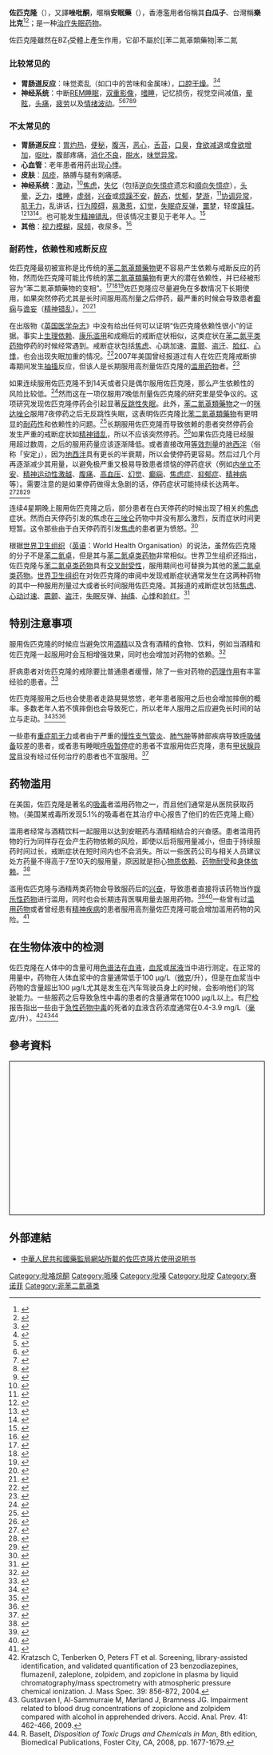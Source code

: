 {{NoteTA
|1=zh-cn:佐匹克隆;zh-hk:佐匹克隆;zh-tw:唑匹可隆;
|2=zh-cn:思梦还;zh-hk:憶夢返;zh-tw:宜眠安;
}}
{{medical}}
{{Drugbox
| verifiedrevid = 458773669
| IUPAC_name = (''RS'')-6-(5-chloropyridin-2-yl)-7-oxo-6,7-dihydro-5H-pyrrolo[3,4-b]pyrazin-5-yl 4-methylpiperazine-1-carboxylate
| image = Zopiclone.svg
| width = 180
| image2 = Zopiclone ball-and-stick.png
| width2 = 200
| imagename = 佐匹克隆
| drug_name = 佐匹克隆

<!--Clinical data-->
| tradename = Imovane, Zimovane
| Drugs.com = {{drugs.com|international|zopiclone}}
| pregnancy_AU = C
| pregnancy_US = C
| legal_AU = S4
| legal_UK = CD POM
| legal_US = Schedule IV
| legal_UN = 未分类
| legal_status = 第二類精神藥品<small>（中國大陸）</small>
| routes_of_administration = 口服片剂, 3.75mg (UK), 5 or 7.5 mg
| dependency_liability = 极高
| addiction_liability = 极高
<!--Pharmacokinetic data-->
| bioavailability = 52-59%
| metabolism = Various 细胞色素 P450 肝酶
| elimination_half-life = ~5 -9 小时
| excretion = 尿液

<!--Identifiers-->
| IUPHAR_ligand = 7430
| CAS_number_Ref = {{cascite|correct|??}}
| CAS_number = 43200-80-2
| ATC_prefix = N05
| ATC_suffix = CF01
| PubChem = 5735
| DrugBank_Ref = {{drugbankcite|correct|drugbank}}
| DrugBank = DB01198
| ChemSpiderID_Ref = {{chemspidercite|correct|chemspider}}
| ChemSpiderID = 5533
| UNII_Ref = {{fdacite|correct|FDA}}
| UNII = 03A5ORL08Q
| KEGG_Ref = {{keggcite|correct|kegg}}
| KEGG = D01372
| ChEBI_Ref = {{ebicite|correct|EBI}}
| ChEBI = 32315
| ChEMBL_Ref = {{ebicite|correct|EBI}}
| ChEMBL = 135400

<!--Chemical data-->
| C=17 | H=17 | Cl=1 | N=6 | O=3
| molecular_weight = 388.808 g/mol
| smiles = O=C(OC3c1nccnc1C(=O)N3c2ncc(Cl)cc2)N4CCN(C)CC4
| InChI = 1/C17H17ClN6O3/c1-22-6-8-23(9-7-22)17(26)27-16-14-13(19-4-5-20-14)15(25)24(16)12-3-2-11(18)10-21-12/h2-5,10,16H,6-9H2,1H3
| InChIKey = GBBSUAFBMRNDJC-UHFFFAOYAX
| StdInChI_Ref = {{stdinchicite|correct|chemspider}}
| StdInChI = 1S/C17H17ClN6O3/c1-22-6-8-23(9-7-22)17(26)27-16-14-13(19-4-5-20-14)15(25)24(16)12-3-2-11(18)10-21-12/h2-5,10,16H,6-9H2,1H3
| StdInChIKey_Ref = {{stdinchicite|correct|chemspider}}
| StdInChIKey = GBBSUAFBMRNDJC-UHFFFAOYSA-N
}}
<!-- this ref was in the drugbox template for the US legal bit, but seems to have been braking the template. put here for safe keeping.<ref name="pmid15806735">{{cite journal |title=Schedules of controlled substances: placement of zopiclone into schedule IV. Final rule |journal=Fed Regist |volume=70 |issue=63 |pages=16935–7 |date=April 2005 |pmid=15806735 |doi= |url=http://edocket.access.gpo.gov/2005/pdf/05-6703.pdf |author1= Drug Enforcement Administration, Department of Justice}}</ref> -->

'''佐匹克隆'''（{{lang-en|Zopiclone}}），又譯'''唑吡酮'''，暱稱'''安眠藥'''（{{lang-en|Imovane}}），香港濫用者俗稱其'''白瓜子'''、台灣稱'''樂比克'''<ref>{{cite journal |author= |title=What's wrong with prescribing hypnotics? |journal=Drug Ther Bull |volume=42 |issue=12 |pages=89–93 |date=December 2004 |pmid=15587763 |doi= 10.1136/dtb.2004.421289|url=}}</ref><ref>{{cite journal |author=Touitou Y |title=[Sleep disorders and hypnotic agents: medical, social and economical impact] |language=fr |journal=Ann Pharm Fr |volume=65 |issue=4 |pages=230–8 |date=July 2007 |pmid=17652991 |doi= |url=}}</ref>；是一种[[治疗|治疗]][[失眠|失眠]][[药物|药物]]。

佐匹克隆雖然在BZ<sub>1</sub>受體上產生作用，它卻不屬於[[苯二氮䓬類藥物|苯二氮{{僻字]]，而是一種[[環吡咯酮|環吡咯酮]]衍生物。

==不良反应==
副作用最多见于[[临床试验|临床试验]]中的味觉改变或[[味觉障碍|味觉障碍]]（比如口中含有苦味或金属味）通常这种味觉改变是短暂的，能持续至该药物的[[生物半衰期|半衰期]]过期。

佐匹克隆会引起类似于服用[[三唑仑|三唑仑]]之后造成的[[失忆症|失忆症]]类型的[[记忆损伤|记忆损伤]]<ref>{{cite journal |author=Gorenstein C, Tavares SM, Gentil V, Peres C, Moreno RA, Dreyfus JF |title=Psychophysiological effects and dose equivalence of zopiclone and triazolam administered to healthy volunteers. Methodological considerations |journal=Braz. J. Med. Biol. Res. |volume=23 |issue=10 |pages=941–51 |year=1990 |pmid=2101059 |doi= |url=}}</ref>和服用[[氟硝西泮|氟硝西泮]]之后导致的[[驾驶|驾驶]]技术降低，从而增加[[道路交通事故|道路交通事故]]的风险，恐怕是最严重的副作用。所以这类副作用并不是只服用'''佐匹克隆'''之后出现的。<ref>{{cite journal |author=Gustavsen I, Bramness JG, Skurtveit S, Engeland A, Neutel I, Mørland J |title=Road traffic accident risk related to prescriptions of the hypnotics zopiclone, zolpidem, flunitrazepam and nitrazepam |journal=Sleep Med. |volume=9 |issue=8 |pages=818–22 |date=December 2008 |pmid=18226959 |doi=10.1016/j.sleep.2007.11.011 |url=http://linkinghub.elsevier.com/retrieve/pii/S1389-9457(07)00424-8 |access-date=2014-08-27 |archive-date=2018-08-18 |archive-url=https://web.archive.org/web/20180818115316/https://linkinghub.elsevier.com/retrieve/pii/S1389-9457(07)00424-8 |dead-url=no }}</ref><ref>{{cite journal |author=Verster JC, Veldhuijzen DS, Patat A, Olivier B, Volkerts ER |title=Hypnotics and driving safety: meta-analyses of randomized controlled trials applying the on-the-road driving test |journal=Curr Drug Saf |volume=1 |issue=1 |pages=63–71 |date=January 2006 |pmid=18690916 |doi= 10.2174/157488606775252674}}</ref>一项研究评估服用佐匹克隆对第二天驾驶技术的影响，之后发现驾驶技术的降低对社会的危害如同[[饮酒|酒后驾车]]。但某些安眠药例如[[扎来普隆|扎来普隆]]，对第二天的驾驶技术没有任何不利的影响。<ref>{{cite journal |author=Vermeeren A, Riedel WJ, van Boxtel MP, Darwish M, Paty I, Patat A |title=Differential residual effects of zaleplon and zopiclone on actual driving: a comparison with a low dose of alcohol |journal=Sleep |volume=25 |issue=2 |pages=224–31 |date=March 2002 |pmid=11905433 }}</ref>夜间长期服用其他[[非苯二氮䓬类药物|非苯二氮䓬类药物]]也会出现白天停药引发的[[焦虑|焦虑]]。<ref>{{ cite journal |pmid=2230061 |url= |format=PDF |date=Jul 1990 |author=Fontaine, R; Beaudry, P; Le, Morvan, P; Beauclair, L; Chouinard, G |title=Zopiclone and triazolam in insomnia associated with generalized anxiety disorder: a placebo-controlled evaluation of efficacy and daytime anxiety |volume=5 |issue=3 |pages=173–183 |issn=0268-1315 |journal=International clinical psychopharmacology |doi=10.1097/00004850-199007000-00002 }}</ref>

===比较常见的===
*'''胃肠道反应'''：味觉紊乱（如口中的苦味和金属味），[[口腔干燥|口腔干燥]]。<ref>{{cite journal |pmid=6996815 |url= |year=1980 |author=Giercksky, Ke; Wickstrom, E |title=A dose-response study in situational insomnia with zopiclone, a new tranquilizer |volume=3 |issue=1 |pages=21–7 |issn=0149-2918 |journal=Clinical therapeutics  }}</ref><ref>{{cite journal |author=Ratrema M, Guy C, Nelva A, et al. |title=[Drug-induced taste disorders: analysis of the French Pharmacovigilance Database and literature review] |language=fr |journal=Therapie |volume=56 |issue=1 |pages=41–50 |year=2001 |pmid=11322016 |doi= |url=}}</ref>
*'''神经系统'''：中断[[REM睡眠|REM睡眠]]，[[复视|双重影像]]，[[嗜睡|嗜睡]]，记忆损伤，视觉空间减值，[[晕眩|晕眩]]，[[头痛|头痛]]，[[疲劳|疲劳]]以及[[情绪波动|情绪波动]]。<ref>{{cite journal |pmid=7188378 |year=1982 |author=Nicholson, An; Stone, Bm |title=Zopiclone: sleep and performance studies in healthy man. |volume=17 Suppl 2 |issue= |pages=92–7 |issn=0020-8272 |journal=International pharmacopsychiatry }}</ref><ref>{{cite journal |pmid=6152563 |year=1984 |author=Subhan, Z; Hindmarch, I |title=Effects of zopiclone and benzodiazepine hypnotics on search in short-term memory. |volume=12 |issue=4 |pages=244–8 |issn=0302-282X |journal=Neuropsychobiology |url= |doi=10.1159/000118146 }}</ref><ref>{{cite journal |pmid=6529528 |date=Dec 1984 |author=Channer, Ks; Dent, M; Roberts, Cj |title=The effect of posture at the time of administration on the central depressant effects of the new hypnotic zopiclone. |url=https://archive.org/details/sim_british-journal-of-clinical-pharmacology_1984-12_18_6/page/879 |volume=18 |issue=6 |pages=879–86 |issn=0306-5251 |pmc=1463687 |journal=British Journal of Clinical Pharmacology |doi=10.1111/j.1365-2125.1984.tb02559.x}}</ref><ref>{{cite journal |pmid=3521857 |url= |year=1986 |author=Monchesky, Tc; Billings, Bj; Phillips, R |title=Zopiclone: a new nonbenzodiazepine hypnotic used in general practice. |volume=8 |issue=3 |pages=283–91 |issn=0149-2918 |journal=Clinical therapeutics }}</ref><ref>{{cite journal |author=Bocca ML, Denise P |title=Residual effects of hypnotics on disengagement of spatial attention |journal=J. Psychopharmacol. (Oxford) |volume=14 |issue=4 |pages=401–5 |year=2000 |pmid=11198059 |doi= 10.1177/026988110001400409|url=http://jop.sagepub.com/cgi/pmidlookup?view=long&pmid=11198059}}</ref>

===不太常见的===
*'''胃肠道反应'''：[[胃灼热|胃灼热]]，[[便秘|便秘]]，[[腹泻|腹泻]]，[[恶心|恶心]]，[[舌苔|舌苔]]，[[口臭|口臭]]，[[食欲减退|食欲减退]]或[[食欲增加|食欲增加]]，[[呕吐|呕吐]]，腹部疼痛，[[消化不良|消化不良]]，[[脱水|脱水]]，[[味觉异常|味觉异常]]。
*'''心血管'''：老年患者用药出现[[心悸|心悸]]。
*'''皮肤'''：[[风疹|风疹]]，胳膊与腿有刺痛感。
*'''神经系统'''：[[激动|激动]]，<ref>{{cite journal |author=Moloney I, Breen EG, El Hassan H, Kelly BD |title=Extreme agitation occurring with zopiclone |journal=Ir Med J |volume=100 |issue=6 |page=511 |date=June 2007 |pmid=17668690 |doi= |url=}}</ref>[[焦虑|焦虑]]，[[失忆|失忆]]（包括[[逆向失憶症|逆向失憶症]]遗忘和[[順向失憶症|順向失憶症]]），[[头晕|头晕]]，[[乏力|乏力]]，[[嗜睡|嗜睡]]，[[虚弱|虚弱]]，[[兴奋|兴奋]]或[[烦躁不安|烦躁不安]]，[[醉态|醉态]]，[[忧郁|忧郁]]，[[梦游|梦游]]，<ref>{{cite journal |author=Ferentinos P, Paparrigopoulos T |title=Zopiclone and sleepwalking |journal=Int. J. Neuropsychopharmacol. |volume=12 |issue=1 |pages=141–2 |date=February 2009 |pmid=18925983 |doi=10.1017/S1461145708009541 |url=http://journals.cambridge.org/abstract_S1461145708009541}}</ref>[[协调异常|协调异常]]，[[肌无力|肌无力]]，乱讲话，[[行为障碍|行为障碍]]，[[易激惹|易激惹]]，[[幻觉|幻觉]]，[[失眠症反弹|失眠症反弹]]，[[噩梦|噩梦]]，轻度[[躁狂|躁狂]]。<ref>{{cite journal |pmid=3679064 |url= |year=1987 |author=Warot, D; Bensimon, G; Danjou, P; Puech, Aj |title=Comparative effects of zopiclone, triazolam and placebo on memory and psychomotor performance in healthy volunteers. |volume=1 |issue=2 |pages=145–52 |issn=0767-3981 |journal=Fundamental & clinical pharmacology |doi=10.1111/j.1472-8206.1987.tb00553.x }}</ref><ref>{{cite journal |author=Fava GA |title=Amnestic syndrome induced by zoplclone |journal=Eur. J. Clin. Pharmacol. |volume=50 |issue=6 |page=509 |year=1996 |pmid=8858280 |doi= 10.1007/s002280050149|url=}}</ref><ref>{{cite journal |author=Silva A, Collao A, Orellana M, Meléndez J, Caviedes P, Cárdenas AM |title=Zopiclone, but not brotizolam, impairs memory storage during sleep |journal=Neurosci. Res. |volume=47 |issue=2 |pages=241–3 |date=October 2003 |pmid=14512149 |doi=10.1016/S0168-0102(03)00170-6 |url=http://linkinghub.elsevier.com/retrieve/pii/S0168010203001706 |access-date=2014-08-27 |archive-date=2018-06-23 |archive-url=https://web.archive.org/web/20180623050024/https://linkinghub.elsevier.com/retrieve/pii/S0168010203001706 |dead-url=no }}</ref>。也可能发生[[精神错乱|精神错乱]]，但该情况主要见于老年人。<ref>{{cite journal |author=David M, Breton JL, Guy I, Vandel S |title=[Zopiclone and delirium: a case report] |language=fr |journal=Therapie |volume=53 |issue=1 |pages=78–80 |year=1998 |pmid=9773104 |doi= |url=}}</ref>
*'''其他'''：[[视力模糊|视力模糊]]，[[尿频|尿频]]，夜尿多。<ref>{{cite journal |author=Hussain N, MacKinnon M, Akbari A |title=Zopiclone-induced acute interstitial nephritis |journal=Am. J. Kidney Dis. |volume=41 |issue=5 |pages=E17 |date=May 2003 |pmid=12778435 |doi=10.1016/S0272-6386(03)00382-2 |url=http://linkinghub.elsevier.com/retrieve/pii/S0272638603002130 |access-date=2014-08-27 |archive-date=2020-09-24 |archive-url=https://web.archive.org/web/20200924125652/https://linkinghub.elsevier.com/retrieve/pii/S0272638603002130 }}</ref>

===耐药性，依赖性和戒断反应===
佐匹克隆最初被宣称是比传统的[[苯二氮䓬類藥物|苯二氮䓬類藥物]]更不容易产生依赖与戒断反应的药物，然而佐匹克隆可能比传统的[[苯二氮䓬類藥物|苯二氮䓬類藥物]]有更大的潜在依赖性，并已经被形容为“苯二氮䓬類藥物的变相”。<ref>{{cite journal | author = Bramness JG |author2=Olsen H.  | year = 1998 | title = [Adverse effects of zopiclone] | journal = Tidsskrift for den Norske laegeforening. | volume = 118 | issue = 13 | pages = 2029–32 | pmid = 9656789 }}</ref><ref>{{cite journal |author=Luty S, Sellman D |title=Imovane—a benzodiazepine in disguise |journal=N. Z. Med. J. |volume=106 | issue=959 |page=293 |date=July 1993 |pmid=8321452 |doi= |url=}}</ref><ref>{{cite journal |author=Deveaux M, Chèze M, Pépin G |title=The role of liquid chromatography-tandem mass spectrometry (LC-MS/MS) to test blood and urine samples for the toxicological investigation of drug-facilitated crimes |journal=Ther Drug Monit |volume=30 |issue=2 |pages=225–8 |date=April 2008 |pmid=18367985 |doi=10.1097/FTD.0b013e3181676186 |url=http://meta.wkhealth.com/pt/pt-core/template-journal/lwwgateway/media/landingpage.htm?an=00007691-200804000-00015 |access-date=2014-08-27 |archive-date=2013-06-01 |archive-url=https://web.archive.org/web/20130601021233/http://meta.wkhealth.com/pt/pt-core/template-journal/lwwgateway/media/landingpage.htm?an=00007691-200804000-00015 |dead-url=no }}</ref>佐匹克隆应尽量避免在多数情况下长期使用，如果突然停药尤其是长时间服用高剂量之后停药，最严重的时候会导致患者[[癫痫|癫痫]]与[[谵妄|谵妄]]（[[精神错乱|精神错乱]]）。<ref>{{cite journal |author= | title = Hypnotic dependence: zolpidem and zopiclone too |journal=Prescrire Int |volume=10 |issue=51 |page=15 |date=February 2001 | pmid = 11503851 | doi= |url=}}</ref><ref>{{cite journal |author=Wong CP, Chiu PK, Chu LW |title=Zopiclone withdrawal: an unusual cause of delirium in the elderly |journal=Age Ageing |volume=34 |issue=5 |pages=526–7 |date=September 2005 |pmid=16107464 |doi=10.1093/ageing/afi132 |url=http://ageing.oxfordjournals.org/cgi/reprint/34/5/526 |format=PDF |access-date=2014-08-27 |archive-date=2006-03-02 |archive-url=https://web.archive.org/web/20060302041217/http://ageing.oxfordjournals.org/cgi/reprint/34/5/526 |dead-url=no }}</ref>

在出版物《[[英国医学杂志|英国医学杂志]]》中没有给出任何可以证明“佐匹克隆依赖性很小”的证据。事实上[[生理依赖|生理依赖]]、[[康乐滥用|康乐滥用]]和成瘾后的戒断症状相似，这类症状在[[苯二氮平类药物|苯二氮平类药物]]停药的时候经常遇到。戒断症状包括[[焦虑|焦虑]]、心跳加速、[[震颤|震颤]]、[[盗汗|盗汗]]、[[脸红|脸红]]、[[心悸|心悸]]，也会出现失眠加重的情况。<ref>{{cite journal |author=Jones IR, Sullivan G |title=Physical dependence on zopiclone: case reports |journal=BMJ |volume= 316 |issue=7125 |page=117 |date=January 1998 |pmid=9462317 |doi= 10.1136/bmj.316.7125.117|url=http://bmj.com/cgi/pmidlookup?view=long&pmid=9462317 |pmc= 2665371}}</ref>2007年美国曾经报道过有人在佐匹克隆戒断排毒期间发生[[抽搐|抽搐]]反应，但该人是长期服用高剂量佐匹克隆的[[滥用药物|滥用药物]]者。<ref>{{cite journal |pmid=1754610 |url= |date=Jul 1991 |author=Aranko, K; Henriksson, M; Hublin, C; Seppäläinen, Am |title=Misuse of zopiclone and convulsions during withdrawal. |volume=24 |issue=4 |pages=138–40 |issn=0176-3679 |journal= Pharmacopsychiatry |doi=10.1055/s-2007-1014457 }}</ref>

如果连续服用佐匹克隆不到14天或者只是偶尔服用佐匹克隆，那么产生依赖性的风险比较低。<ref>{{cite journal | pmid = 3326116 | url = | year=1987 |author=Anderson, Aa |title=Zopiclone and nitrazepam: a multicenter placebo controlled comparative study of efficacy and tolerance in insomniac patients in general practice. |volume=10 Suppl 1 |issue= |pages=54–62 |issn=0161-8105 |journal=Sleep }}</ref>然而这在一项仅服用7晚低剂量佐匹克隆的研究里是受争议的。这项研究发现佐匹克隆停药会引起显著[[反跳性失眠|反跳性失眠]]。此外，[[苯二氮䓬類藥物|苯二氮䓬類藥物]]之一的[[咪达唑仑|咪达唑仑]]服用7夜停药之后无反跳性失眠，这表明佐匹克隆比[[苯二氮䓬類藥物|苯二氮䓬類藥物]]有更明显的[[耐药性|耐药性]]和依赖性的问题。<ref>{{cite journal |author=Mendelson WB, Jain B |title = An assessment of short-acting hypnotics |journal=Drug Saf |volume=13 |issue=4 |pages=257–70 |date=October 1995 |pmid=8573298 |doi= 10.2165/00002018-199513040-00005|url=}}</ref>长期服用佐匹克隆而导致依赖的患者突然停药会发生严重的戒断症状如[[精神错乱|精神错乱]]，所以不应该突然停药。<ref>{{cite journal |author=Harter C, Piffl-Boniolo E, Rave-Schwank M |title=[Development of drug withdrawal delirium after dependence on zolpidem and zoplicone] |language=de |journal = Psychiatr Prax |volume=26 |issue=6 |page=309 |date=November 1999 |pmid=10627964 |doi= |url=}}</ref>如果佐匹克隆已经服用超过数周，之后的服用药量应该逐渐降低。或者直接改用[[等效剂量|等效剂量]]的[[地西泮|地西泮]]（俗称「安定」），因为[[地西泮|地西泮]]具有更长的半衰期，所以会使停药更容易。然后过几个月再逐渐减少其用量，以避免极严重又极易导致患者烦恼的停药症状（例如[[内坐立不安|内坐立不安]]、[[精神运动性激越|精神运动性激越]]、[[腹痛|腹痛]]、[[高血压|高血压]]、[[幻觉|幻觉]]、[[癫痫|癫痫]]、[[焦虑症|焦虑症]]、[[抑郁症|抑郁症]]、[[精神病|精神病]]等）。需要注意的是如果停药做得太急剧的话，停药症状可能持续长达两年。<ref>{{cite web |url=http://www.sanofi-aventis.ca/products/en/imovane.pdf |title=IMOVANE (zopiclone) Tablets, 5.0 mg and 7.5 mg |author=sanofi-aventis Canada Inc |authorlink=sanofi-aventis |date=October 30, 2008 |format=PDF |access-date=2014-08-27 |archive-url=https://web.archive.org/web/20160314200135/http://sanofi-aventis.ca/products/en/imovane.pdf |archive-date=2016-03-14 |dead-url=yes }}</ref><ref>{{cite journal | author=Kahlert I |author2=Brüne M  |date=June 2001 | title=[A case of primary zopiclone dependence] | journal=Dtsch Med Wochenschr | volume=126 | issue=22 | pages=653–4 | pmid=11450624 | doi=10.1055/s-2001-14488 }}</ref><ref>{{cite web |url=http://www.benzo.org.uk/manual/ |title=BENZODIAZEPINES: HOW THEY WORK AND HOW TO WITHDRAW |author=Professor Heather Ashton |accessdate=2014-08-27 |archive-date=2019-05-07 |archive-url=https://web.archive.org/web/20190507112228/https://www.benzo.org.uk/manual/ |dead-url=no }}</ref>

连续4星期晚上服用佐匹克隆之后，部分患者在白天停药的时候出现了相关的[[焦虑|焦虑]]症状。然而白天停药引发的焦虑在[[三唑仑|三唑仑]]药物中并没有那么激烈，反而症状时间更短暂。这令那些由于白天停药而引发[[焦虑|焦虑]]的患者更为愤怒。<ref>{{cite journal |pmid=2230061 |url= |format=PDF |date=Jul 1990 |author=Fontaine, R; Beaudry, P; Le, Morvan, P; Beauclair, L; Chouinard, G |title=Zopiclone and triazolam in insomnia associated with generalized anxiety disorder: a placebo-controlled evaluation of efficacy and daytime anxiety. |volume=5 |issue=3 |pages=173–83 |issn=0268-1315 |journal=International clinical psychopharmacology |doi=10.1097/00004850-199007000-00002 }}</ref>

根据[[世界卫生组织|世界卫生组织]]（[[英语|英语]]：World Health Organisation）的说法，虽然佐匹克隆的分子不是[[苯二氮卓|苯二氮卓]]，但是其与[[苯二氮卓类药物|苯二氮卓类药物]]非常相似。世界卫生组织还指出，佐匹克隆与[[苯二氮卓类药物|苯二氮卓类药物]]具有[[交叉耐受性|交叉耐受性]]，服用期间也可替换为其他的[[苯二氮卓类药物|苯二氮卓类药物]]。[[世界卫生组织|世界卫生组织]]在对佐匹克隆的审阅中发现戒断症状通常发生在这两种药物的其中一种服用剂量过大或者长时间服用佐匹克隆。其报道的戒断症状包括[[焦虑|焦虑]]、[[心动过速|心动过速]]、[[震颤|震颤]]、[[盗汗|盗汗]]，[[失眠|失眠]]反弹、[[抽搐|抽搐]]、[[心悸|心悸]]和[[脸红|脸红]]。<ref name=whoaoz>{{cite web | url = http://www.who.int/medicines/areas/quality_safety/4.6ZopicloneCritReview.pdf | title = World Health Organisation - Assessment of Zopiclone | author = WHO | authorlink = World Health Organisation | year = 2006 | format = PDF | publisher = who.int | accessdate = 2014-08-27 | archive-date = 2015-01-31 | archive-url = https://web.archive.org/web/20150131215218/http://www.who.int/medicines/areas/quality_safety/4.6ZopicloneCritReview.pdf | dead-url = no }}</ref>

==特别注意事项==
服用佐匹克隆的时候应当避免饮用[[酒精|酒精]]以及含有酒精的食物、饮料，例如当酒精和佐匹克隆一起服用时会互相增强效果，同时也会增加对药物的依赖。<ref>{{cite journal |author=Kuitunen T |author2=Mattila MJ |author3=Seppala T  |title=Actions and interactions of hypnotics on human performance: single doses of zopiclone, triazolam, and alcohol |volume=5 |issue=Suppl 2 |pages=115–30 |date=April 1990 |pmid=2201724 |journal=Int Clin Psychopharmacol }}</ref>

肝病患者对佐匹克隆的戒除要比普通患者缓慢，除了一些对药物的[[药理作用|药理作用]]有丰富经验的患者。<ref>{{cite journal |pmid=6626417 |date=Sep 1983 |author=Parker, G; Roberts, Cj |title=Plasma concentrations and central nervous system effects of the new hypnotic agent zopiclone in patients with chronic liver disease. |url=https://archive.org/details/sim_british-journal-of-clinical-pharmacology_1983-09_16_3/page/259 |volume=16 |issue=3 |pages=259–65 |issn=0306-5251 |pmc=1428012 |journal=British Journal of Clinical Pharmacology |doi=10.1111/j.1365-2125.1983.tb02159.x}}</ref>

佐匹克隆服用之后也会使患者走路晃晃悠悠，老年患者服用之后也会增加摔倒的概率。多数老年人若不慎摔倒也会导致死亡，所以老年人服用之后应避免长时间的站立与走动。<ref>{{cite journal |pmid=8127419 |url= |year=1994 |author=Tada, K; Sato, Y; Sakai, T; Ueda, N; Kasamo, K; Kojima, T |title=Effects of zopiclone, triazolam, and nitrazepam on standing steadiness. |volume=29 |issue=1 |pages=17–22 |issn=0302-282X |journal=Neuropsychobiology |doi=10.1159/000119057 }}</ref><ref>{{cite journal |author=Allain H, Bentué-Ferrer D, Tarral A, Gandon JM |title=Effects on postural oscillation and memory functions of a single dose of zolpidem 5 mg, zopiclone 3.75 mg and lormetazepam 1 mg in elderly healthy subjects. A randomized, cross-over, double-blind study versus placebo |journal=Eur. J. Clin. Pharmacol. |volume=59 |issue=3 |pages=179–88 |date=July 2003 |pmid=12756510 |doi=10.1007/s00228-003-0591-5 |url=http://www.springerlink.com/content/kun2pr7nyfv8ua00/fulltext.pdf |format=PDF |access-date=2014-08-27 |archive-date=2020-03-28 |archive-url=https://web.archive.org/web/20200328180702/http://www.springerlink.com/content/kun2pr7nyfv8ua00/fulltext.pdf |dead-url=yes }}</ref><ref>{{cite journal |author=Antai-Otong D |title=The art of prescribing. Risks and benefits of non-benzodiazepine receptor agonists in the treatment of acute primary insomnia in older adults |journal=Perspect Psychiatr Care |volume=42 |issue=3 |pages=196–200 |date=August 2006 |pmid=16916422 |doi=10.1111/j.1744-6163.2006.00070.x |url=http://www3.interscience.wiley.com/journal/118727940/abstract |access-date=2014-08-27 |archive-date=2020-03-28 |archive-url=https://web.archive.org/web/20200328180703/http://www3.interscience.wiley.com/journal/118727940/abstract |dead-url=yes }}</ref>

一些患有[[重症肌无力|重症肌无力]]或者由于严重的[[慢性支气管炎|慢性支气管炎]]、[[肺气肿|肺气肿]]等肺部疾病导致[[呼吸储备|呼吸储备]]较差的患者，或者患有睡眠[[呼吸暂停|呼吸暂停]]症的患者不宜服用佐匹克隆，患有[[甲状腺异常|甲状腺异常]]且没有经过任何治疗的患者也不宜服用。<ref>{{cite book |last1=Upfal |first1=Jonathan |title=The Australian Drug Guide |edition=5 |year=2000 |origyear=1991 |publisher=Bookman Press Pty Ltd |location=Melbourne |isbn=1-86395-170-9 |page=743}}</ref>

== 药物滥用 ==
在美国，佐匹克隆是著名的[[吸毒|吸毒]]者滥用药物之一，而且他们通常是从医院获取药物。（美国某戒毒所发现5.1%的吸毒者在其治疗中心报告了他们的佐匹克隆上瘾）{{citation needed|date=September 2012}}

滥用者经常与酒精饮料一起服用以达到安眠药与酒精相结合的兴奋感。患者滥用药物的行为同样存在会产生药物依赖的风险，即使以后将服用量减小，但由于持续服药时间过长，戒断症状在短时间内也不会消失。所以一些医药公司与相关人员建议处方药量不得高于7至10天的服用量，原因就是担心[[物质依赖|物质依赖]]、[[药物耐受|药物耐受]]和[[身体依赖|身体依赖]]。<ref>{{cite journal |author=Cimolai N |title=Zopiclone: is it a pharmacologic agent for abuse? |journal=Can Fam Physician |volume=53 |issue=12 |pages=2124–9 |date=December 2007 |pmid=18077750 |pmc=2231551 |doi= }}</ref> 

滥用佐匹克隆与酒精两类药物会导致服药后的[[兴奋|兴奋]]，导致患者直接将该药物当作[[娱乐性药物|娱乐性药物]]进行滥用，同时也会长期违背医嘱用量去服用药物。<ref>{{cite journal |author=Griffiths RR, Johnson MW |title=Relative abuse liability of hypnotic drugs: a conceptual framework and algorithm for differentiating among compounds |journal=J Clin Psychiatry |volume=66 Suppl 9 |issue= |pages=31–41 |year=2005 |pmid=16336040 |doi= |url=}}</ref><ref>{{cite journal |author=Hoffmann F, Pfannkuche M, Glaeske G |title=[High usage of zolpidem and zopiclone. Cross-sectional study using claims data] |language=de |journal=Nervenarzt |volume=79 |issue=1 |pages=67–72 |date=January 2008 |pmid=17457554 |doi=10.1007/s00115-007-2280-6}}</ref>一些曾有过[[滥用药物|滥用药物]]或者曾经患有[[精神疾病|精神疾病]]的患者服用高剂量佐匹克隆可能会增加滥用药物的风险。<ref>{{cite journal |author=Ströhle A, Antonijevic IA, Steiger A, Sonntag A |title=[Dependency of non-benzodiazepine hypnotics. Two case reports] |language=de |journal=Nervenarzt |volume=70 |issue=1 |pages=72–5 |date=January 1999 |pmid=10087521 |doi= 10.1007/s001150050403|url= }}</ref>

==在生物体液中的检测==
佐匹克隆在人体中的含量可用[[色谱法|色谱法]]在[[血液|血液]]，[[血浆|血浆]]或[[尿液|尿液]]当中进行测定。在正常的用量中，药物在人体血浆中的含量通常低于100 μg/L（[[微克|微克]]/升），但是在血浆当中药物的含量超出100 μg/L尤其是发生在汽车驾驶员身上的时候，会影响他们的驾驶能力。一些服药之后导致急性中毒的患者的含量通常在1000 μg/L以上。有[[尸检|尸检]]报告指出一些由于[[急性药物中毒|急性药物中毒]]的死者的血液含药浓度通常在0.4-3.9 mg/L（[[毫克|毫克]]/升）。<ref>Kratzsch C, Tenberken O, Peters FT et al. Screening, library-assisted identification, and validated quantification of 23 benzodiazepines, flumazenil, zaleplone, zolpidem, and zopiclone in plasma by liquid chromatography/mass spectrometry with atmospheric pressure chemical ionization. J. Mass Spec. 39: 856-872, 2004.</ref><ref>Gustavsen I, Al-Sammurraie M, Mørland J, Bramness JG. Impairment related to blood drug concentrations of zopiclone and zolpidem compared with alcohol in apprehended drivers. Accid. Anal. Prev. 41: 462-466, 2009.</ref><ref>R. Baselt, ''Disposition of Toxic Drugs and Chemicals in Man'', 8th edition, Biomedical Publications, Foster City, CA, 2008, pp. 1677-1679.</ref>

== 參考資料 ==
{{Portal|name=醫學|size=10}}
<div style="height: 300px; width:100%; overflow: auto; padding: 3px; border:1px solid black; reflist4" class="references-small">
{{Reflist|20em}}
</div>

== 外部連結 ==

* [https://web.archive.org/web/20060910050452/http://www.sfda.gov.cn/hy5/019.htm 中華人民共和國藥監局網站所載的佐匹克隆片使用说明书]

{{中华人民共和国精神药品品种目录}}
{{Hallucinogens}}
{{Hypnotics and sedatives}}

[[Category:吡咯烷酮|Category:吡咯烷酮]]
[[Category:哌嗪|Category:哌嗪]]
[[Category:吡嗪|Category:吡嗪]]
[[Category:吡啶|Category:吡啶]]
[[Category:赛诺菲|Category:赛诺菲]]
[[Category:非苯二氮䓬类|Category:非苯二氮䓬类]]